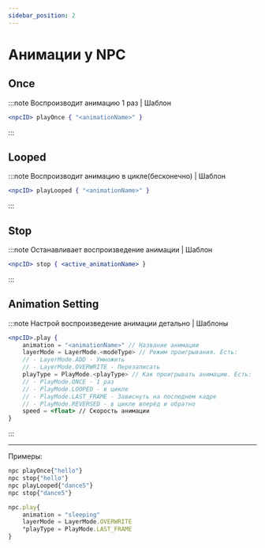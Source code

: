 ```yaml
---
sidebar_position: 2
---
```


# Анимации у NPC

## Once

:::note Воспроизводит анимацию 1 раз | Шаблон

```jsx
<npcID> playOnce { "<animationName>" }
```

:::

## Looped

:::note Воспроизводит анимацию в цикле(бесконечно) | Шаблон

```jsx
<npcID> playLooped { "<animationName>" }
```

:::

## Stop

:::note Останавливает воспроизведение анимации | Шаблон

```jsx
<npcID> stop { <active_animationName> }
```

:::

## Animation Setting

:::note Настрой воспроизведение анимации детально | Шаблоны

```jsx
<npcID>.play {
    animation = "<animationName>" // Название анимации
    layerMode = LayerMode.<modeType> // Режим проигрывания. Есть:
    // - LayerMode.ADD - Умножить
    // - LayerMode.OVERWRITE - Перезаписать
    playType = PlayMode.<playType> // Как проигрывать анимацию. Есть:
    // - PlayMode.ONCE - 1 раз
    // - PlayMode.LOOPED - в цикле
    // - PlayMode.LAST_FRAME - Зависнуть на последнем кадре
    // - PlayMode.REVERSED - в цикле вперёд и обратно
    speed = <float> // Скорость анимации
}
```

:::

---

Примеры:
```jsx
npc playOnce{"hello"}
npc stop{"hello"}
npc playLooped{"dance5"}
npc stop{"dance5"}

npc.play{
    animation = "sleeping"
    layerMode = LayerMode.OVERWRITE
    °playType = PlayMode.LAST_FRAME
}
```